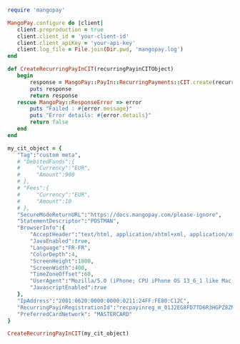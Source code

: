  ```ruby Ruby  

require 'mangopay'

MangoPay.configure do |client|
    client.preproduction = true
    client.client_id = 'your-client-id'
    client.client_apiKey = 'your-api-key'
    client.log_file = File.join(Dir.pwd, 'mangopay.log')
end

def CreateRecurringPayInCIT(recurringPayinCITObject)
    begin
        response = MangoPay::PayIn::RecurringPayments::CIT.create(recurringPayinCITObject)
        puts response
        return response
    rescue MangoPay::ResponseError => error
        puts "Failed : #{error.message}"
        puts "Error details: #{error.details}"
        return false
    end
end

my_cit_object = {
    "Tag":"custom meta",
    # "DebitedFunds":{
    #     "Currency":"EUR",
    #     "Amount":900
    # },
    # "Fees":{
    #     "Currency":"EUR",
    #     "Amount":10
    # },
    "SecureModeReturnURL":"https://docs.mangopay.com/please-ignore",
    "StatementDescriptor":"POSTMAN",
    "BrowserInfo":{
        "AcceptHeader":"text/html, application/xhtml+xml, application/xml;q=0.9, /;q=0.8",
        "JavaEnabled":true,
        "Language":"FR-FR",
        "ColorDepth":4,
        "ScreenHeight":1800,
        "ScreenWidth":400,
        "TimeZoneOffset":60,
        "UserAgent":"Mozilla/5.0 (iPhone; CPU iPhone OS 13_6_1 like Mac OS X) AppleWebKit/605.1.15 (KHTML, like Gecko) Mobile/15E148",
        "JavascriptEnabled":true
    },
    "IpAddress":"2001:0620:0000:0000:0211:24FF:FE80:C12C",
    "RecurringPayinRegistrationId":"recpayinreg_m_01J2EG8FD7TD6R3HGPZ8ZM917Y",
    "PreferredCardNetwork": "MASTERCARD"
}

CreateRecurringPayInCIT(my_cit_object)

```